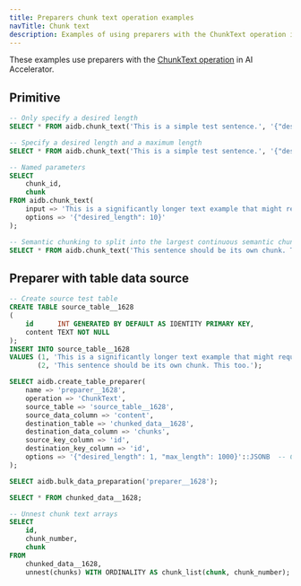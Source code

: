 ```yaml
---
title: Preparers chunk text operation examples
navTitle: Chunk text
description: Examples of using preparers with the ChunkText operation in AI Accelerator.
---
```

These examples use preparers with the [ChunkText operation](../primitives#chunk-text) in AI Accelerator.

## Primitive

```sql
-- Only specify a desired length
SELECT * FROM aidb.chunk_text('This is a simple test sentence.', '{"desired_length": 10}');

-- Specify a desired length and a maximum length
SELECT * FROM aidb.chunk_text('This is a simple test sentence.', '{"desired_length": 10, "max_length": 15}');

-- Named parameters
SELECT
    chunk_id,
    chunk
FROM aidb.chunk_text(
    input => 'This is a significantly longer text example that might require splitting into smaller chunks. The purpose of this function is to partition text data into segments of a specified maximum length, for example, this sentence 145 is characters. This enables processing or storage of data in manageable parts.',
    options => '{"desired_length": 10}'
);

-- Semantic chunking to split into the largest continuous semantic chunk that fits in the max_length
SELECT * FROM aidb.chunk_text('This sentence should be its own chunk. This too.', '{"desired_length": 1, "max_length": 1000}');
```

## Preparer with table data source

```sql
-- Create source test table
CREATE TABLE source_table__1628
(
    id      INT GENERATED BY DEFAULT AS IDENTITY PRIMARY KEY,
    content TEXT NOT NULL
);
INSERT INTO source_table__1628
VALUES (1, 'This is a significantly longer text example that might require splitting into smaller chunks. The purpose of this function is to partition text data into segments of a specified maximum length, for example, this sentence 145 is characters. This enables processing or storage of data in manageable parts.'),
       (2, 'This sentence should be its own chunk. This too.');

SELECT aidb.create_table_preparer(
    name => 'preparer__1628',
    operation => 'ChunkText',
    source_table => 'source_table__1628',
    source_data_column => 'content',
    destination_table => 'chunked_data__1628',
    destination_data_column => 'chunks',
    source_key_column => 'id',
    destination_key_column => 'id',
    options => '{"desired_length": 1, "max_length": 1000}'::JSONB  -- Configuration for the ChunkText operation
);

SELECT aidb.bulk_data_preparation('preparer__1628');

SELECT * FROM chunked_data__1628;

-- Unnest chunk text arrays
SELECT
    id,
    chunk_number,
    chunk
FROM
    chunked_data__1628,
    unnest(chunks) WITH ORDINALITY AS chunk_list(chunk, chunk_number);
```
